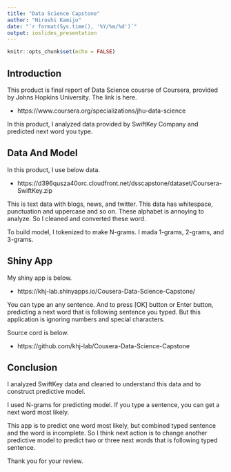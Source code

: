 ```yaml
---
title: "Data Science Capstone"
author: "Hiroshi Kamijo"
date: "`r format(Sys.time(), '%Y/%m/%d')`"
output: ioslides_presentation
---
```


```r
knitr::opts_chunk$set(echo = FALSE)
```

## Introduction

This product is final report of Data Science cousrse of Coursera, provided by Johns Hopkins University. The link is here.

- https://www.coursera.org/specializations/jhu-data-science

In this product, I analyzed data provided by SwiftKey Company and predicted next word you type.

## Data And Model

In this product, I use below data.

- https://d396qusza40orc.cloudfront.net/dsscapstone/dataset/Coursera-SwiftKey.zip

This is text data with blogs, news, and twitter. This data has whitespace,  punctuation and uppercase and so on. These alphabet is annoying to analyze. So I cleaned and converted these word.

To build model, I tokenized to make N-grams. I mada 1-grams, 2-grams, and 3-grams.

## Shiny App

My shiny app is below.

- https://khj-lab.shinyapps.io/Cousera-Data-Science-Capstone/

You can type an any sentence. And to press [OK] button or Enter button, predicting a next word that is following sentence you typed. 
But this application is ignoring numbers and special characters.

Source cord is below.

- https://github.com/khj-lab/Cousera-Data-Science-Capstone

## Conclusion 

I analyzed SwiftKey data and cleaned to understand this data and to construct predictive model.

I used  N-grams for predicting model. If you type a sentence, you can get a next word most likely. 

This app is to predict one word most likely, but combined typed sentence and the word is incomplete. So I think next action is to change another predictive model to predict two or three next words that is following typed sentence.

Thank you for your review.
